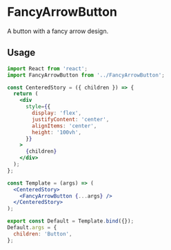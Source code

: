 

<Meta title="Buttons/FancyArrowButton" component={FancyArrowButton} />

# FancyArrowButton

A button with a fancy arrow design.

## Usage

```jsx
import React from 'react';
import FancyArrowButton from '../FancyArrowButton';

const CenteredStory = ({ children }) => {
  return (
    <div
      style={{
        display: 'flex',
        justifyContent: 'center',
        alignItems: 'center',
        height: '100vh',
      }}
    >
      {children}
    </div>
  );
};

const Template = (args) => (
  <CenteredStory>
    <FancyArrowButton {...args} />
  </CenteredStory>
);

export const Default = Template.bind({});
Default.args = {
  children: 'Button',
};
